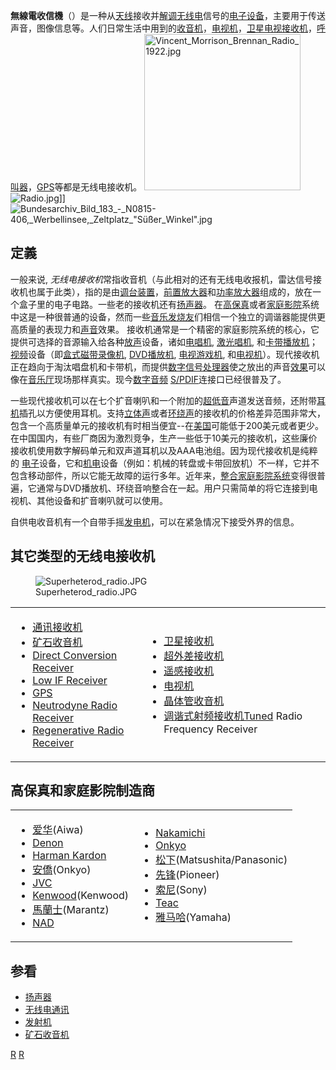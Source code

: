 {{unreferenced|time=2018-05-19T05:34:25+00:00}}
{{noteTA
|T= zh-hans:无线电接收机; zh-tw:無線電收信機;
|1= zh-hans:集成电路; zh-tw:積體電路;
}}
{{roughtranslation|time=2010-12-12}}
'''無線電收信機'''（{{lang-en|Radio receiver}}）是一种从[[天线|天线]]接收并[[解调|解调]][[无线电|无线电]]信号的[[电子学|电子设备]]，主要用于传送声音，图像信息等。人们日常生活中用到的[[收音机|收音机]]，[[电视机|电视机]]，[[卫星电视接收机|卫星电视接收机]]，[[呼叫器|呼叫器]]，[[GPS|GPS]]等都是无线电接收机。
[[File:Vincent_Morrison_Brennan_Radio_1922.jpg|250px]]
[[File:Radio.jpg|thumbnail]]]]
[[File:Bundesarchiv_Bild_183_-_N0815-406,_Werbellinsee,_Zeltplatz_"Süßer_Winkel".jpg|thumbnail]] 

==定義==
一般来说, ''无线电接收机''常指收音机（与此相对的还有无线电收报机，雷达信号接收机也属于此类），指的是由[[调谐器|调台装置]]，[[前置放大器|前置放大器]]和[[放大器|功率放大器]]组成的，放在一个盒子里的电子电路。一些老的接收机还有[[扬声器|扬声器]]。 在[[高保真|高保真]]或者[[家庭影院|家庭影院]]系统中这是一种很普通的设备，然而一些[[audiophile|音乐发烧友]]们相信一个独立的调谐器能提供更高质量的表现力和[[声音|声音]]效果。 接收机通常是一个精密的家庭影院系统的核心，它提供可选择的音源输入给各种[[audio|放声]]设备，诸如[[留声机|电唱机]], [[激光唱机|激光唱机]], 和[[tape_deck|卡带播放机]]； [[视频|视频]]设备（即[[盒式磁带录像机|盒式磁带录像机]], [[DVD播放机|DVD播放机]], [[电视游戏机|电视游戏机]], 和[[电视机|电视机]]）。现代接收机正在趋向于淘汰唱盘机和卡带机，而提供[[数字信号处理器|数字信号处理器]]使之放出的声音[[illusion|效果]]可以像在[[音乐厅|音乐厅]]现场那样真实。现今[[数字音频|数字音频]] [[S/PDIF|S/PDIF]]连接口已经很普及了。 

一些现代接收机可以在七个扩音喇叭和一个附加的[[subwoofer|超低音]]声道发送音频，还附带[[耳机|耳机]]插孔以方便使用耳机。支持[[立体声|立体声]]或者[[环绕声|环绕声]]的接收机的价格差异范围非常大，包含一个高质量单元的接收机有时相当便宜--在[[美国|美国]]可能低于200美元或者更少。在中国国内，有些厂商因为激烈竞争，生产一些低于10美元的接收机，这些廉价接收机使用数字解码单元和双声道耳机以及AAA电池组。因为现代接收机是纯粹的 [[electronics|电子]]设备，它和[[electromechanics|机电]]设备（例如：机械的转盘或卡带回放机）不一样，它并不包含移动部件，所以它能无故障的运行多年。近年来，[[home_theater_in_a_box|整合家庭影院系统]]变得很普遍，它通常与DVD播放机、环绕音响整合在一起。用户只需简单的将它连接到电视机、其他设备和扩音喇叭就可以使用。

自供电收音机有一个自带手摇[[发电机|发电机]]，可以在紧急情况下接受外界的信息。

== 其它类型的无线电接收机 ==
[[File:Superheterod_radio.JPG|thumb]]
{|
| valign="top" |
* [[通讯接收机|通讯接收机]]
* [[矿石收音机|矿石收音机]]
* [[Direct_conversion_receiver|Direct Conversion Receiver]]
* [[Low_IF_receiver|Low IF Receiver]]
* [[全球卫星定位系统|GPS]]
* [[Neutrodyne|Neutrodyne Radio Receiver]]
* [[Regenerative_radio_receiver|Regenerative Radio Receiver]]

   
| valign="top" |
* [[卫星接收机|卫星接收机]]
* [[超外差接收机|超外差接收机]]
* [[遥感|遥感接收机]] 
* [[电视机|电视机]]
* [[晶体管收音机|晶体管收音机]]
* [[调谐式射频接收机|调谐式射频接收机]]Tuned Radio Frequency Receiver
|}

== 高保真和家庭影院制造商 ==

{|
| valign="top" |
* [[爱华|爱华]](Aiwa)
* [[D&M_Holdings|Denon]]
* [[Harman_Kardon|Harman Kardon]]
* [[安僑|安僑]](Onkyo)
* [[JVC|JVC]]
* [[健伍|Kenwood]](Kenwood)
* [[馬蘭士|馬蘭士]](Marantz)
* [[New_Acoustic_Dimension|NAD]]

| valign="top" |
* [[Nakamichi|Nakamichi]]
* [[Onkyo|Onkyo]]
* [[松下|松下]](Matsushita/Panasonic)
* [[先锋|先锋]](Pioneer)
* [[索尼|索尼]](Sony)
* [[Teac|Teac]]
* [[雅马哈|雅马哈]](Yamaha)
|}

== 参看 ==

* [[扬声器|扬声器]]
* [[无线电通讯|无线电通讯]]
* [[发射机|发射机]]
* [[矿石收音机|矿石收音机]]
{{广播}}
{{Authority control}}
[[Category:無線電|R]]
[[Category:通讯设备|R]]
